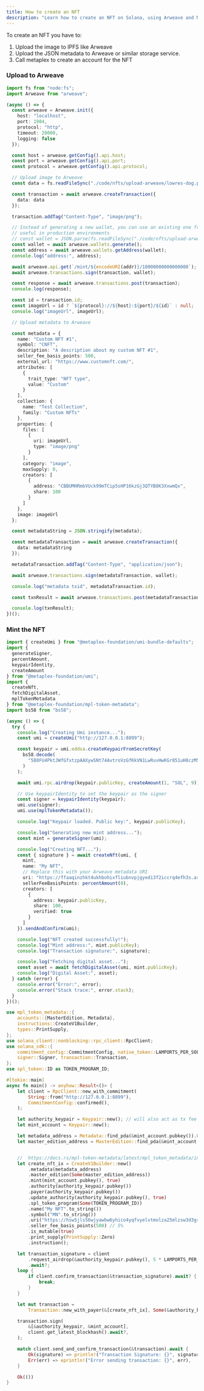 ```yaml
---
title: How to create an NFT
description: "Learn how to create an NFT on Solana, using Arweave and Metaplex."
---
```


To create an NFT you have to:

1. Upload the image to IPFS like Arweave
2. Upload the JSON metadata to Arweave or similar storage service.
3. Call metaplex to create an account for the NFT

### Upload to Arweave

```typescript title="upload-to-arweave.ts"
import fs from "node:fs";
import Arweave from "arweave";

(async () => {
  const arweave = Arweave.init({
    host: "localhost",
    port: 1984,
    protocol: "http",
    timeout: 20000,
    logging: false
  });

  const host = arweave.getConfig().api.host;
  const port = arweave.getConfig().api.port;
  const protocol = arweave.getConfig().api.protocol;

  // Upload image to Arweave
  const data = fs.readFileSync("./code/nfts/upload-arweave/lowres-dog.png");

  const transaction = await arweave.createTransaction({
    data: data
  });

  transaction.addTag("Content-Type", "image/png");

  // Instead of generating a new wallet, you can use an existing one from your file system
  // useful in production environments
  // const wallet = JSON.parse(fs.readFileSync("./code/nfts/upload-arweave/wallet.json", "utf-8"))
  const wallet = await arweave.wallets.generate();
  const address = await arweave.wallets.getAddress(wallet);
  console.log("address:", address);

  await arweave.api.get(`/mint/${encodeURI(addr)}/10000000000000000`);
  await arweave.transactions.sign(transaction, wallet);

  const response = await arweave.transactions.post(transaction);
  console.log(response);

  const id = transaction.id;
  const imageUrl = id ? `${protocol}://${host}:${port}/${id}` : null;
  console.log("imageUrl", imageUrl);

  // Upload metadata to Arweave

  const metadata = {
    name: "Custom NFT #1",
    symbol: "CNFT",
    description: "A description about my custom NFT #1",
    seller_fee_basis_points: 500,
    external_url: "https://www.customnft.com/",
    attributes: [
      {
        trait_type: "NFT type",
        value: "Custom"
      }
    ],
    collection: {
      name: "Test Collection",
      family: "Custom NFTs"
    },
    properties: {
      files: [
        {
          uri: imageUrl,
          type: "image/png"
        }
      ],
      category: "image",
      maxSupply: 0,
      creators: [
        {
          address: "CBBUMHRmbVUck99mTCip5sHP16kzGj3QTYB8K3XxwmQx",
          share: 100
        }
      ]
    },
    image: imageUrl
  };

  const metadataString = JSON.stringify(metadata);

  const metadataTransaction = await arweave.createTransaction({
    data: metadataString
  });

  metadataTransaction.addTag("Content-Type", "application/json");

  await arweave.transactions.sign(metadataTransaction, wallet);

  console.log("metadata txid", metadataTransaction.id);

  const txnResult = await arweave.transactions.post(metadataTransaction);

  console.log(txnResult);
})();
```

### Mint the NFT

<CodeTabs storage="cookbook">

```typescript !! title="Legacy"
import { createUmi } from "@metaplex-foundation/umi-bundle-defaults";
import {
  generateSigner,
  percentAmount,
  keypairIdentity,
  createAmount
} from "@metaplex-foundation/umi";
import {
  createNft,
  fetchDigitalAsset,
  mplTokenMetadata
} from "@metaplex-foundation/mpl-token-metadata";
import bs58 from "bs58";

(async () => {
  try {
    console.log("Creating Umi instance...");
    const umi = createUmi("http://127.0.0.1:8899");

    const keypair = umi.eddsa.createKeypairFromSecretKey(
      bs58.decode(
        "588FU4PktJWfGfxtzpAAXywSNt74AvtroVzGfKkVN1LwRuvHwKGr851uH8czM5qm4iqLbs1kKoMKtMJG4ATR7Ld2"
      )
    );

    await umi.rpc.airdrop(keypair.publicKey, createAmount(1, "SOL", 9));

    // Use keypairIdentity to set the keypair as the signer
    const signer = keypairIdentity(keypair);
    umi.use(signer);
    umi.use(mplTokenMetadata());

    console.log("Keypair loaded. Public key:", keypair.publicKey);

    console.log("Generating new mint address...");
    const mint = generateSigner(umi);

    console.log("Creating NFT...");
    const { signature } = await createNft(umi, {
      mint,
      name: "My NFT",
      // Replace this with your Arweave metadata URI
      uri: "https://ffaaqinzhkt4ukhbohixfliubnvpjgyedi3f2iccrq4efh3s.arweave.net/KUAIIbk6p8oo4XHRcq0U__C2r0mwQaNl0gQow4Qp9yk",
      sellerFeeBasisPoints: percentAmount(0),
      creators: [
        {
          address: keypair.publicKey,
          share: 100,
          verified: true
        }
      ]
    }).sendAndConfirm(umi);

    console.log("NFT created successfully!");
    console.log("Mint address:", mint.publicKey);
    console.log("Transaction signature:", signature);

    console.log("Fetching digital asset...");
    const asset = await fetchDigitalAsset(umi, mint.publicKey);
    console.log("Digital Asset:", asset);
  } catch (error) {
    console.error("Error:", error);
    console.error("Stack trace:", error.stack);
  }
})();
```

```rust !! title="Rust"
use mpl_token_metadata::{
    accounts::{MasterEdition, Metadata},
    instructions::CreateV1Builder,
    types::PrintSupply,
};
use solana_client::nonblocking::rpc_client::RpcClient;
use solana_sdk::{
    commitment_config::CommitmentConfig, native_token::LAMPORTS_PER_SOL, signature::Keypair,
    signer::Signer, transaction::Transaction,
};
use spl_token::ID as TOKEN_PROGRAM_ID;

#[tokio::main]
async fn main() -> anyhow::Result<()> {
    let client = RpcClient::new_with_commitment(
        String::from("http://127.0.0.1:8899"),
        CommitmentConfig::confirmed(),
    );

    let authority_keypair = Keypair::new(); // will also act as tx fee payer
    let mint_account = Keypair::new();

    let metadata_address = Metadata::find_pda(&mint_account.pubkey()).0;
    let master_edition_address = MasterEdition::find_pda(&mint_account.pubkey()).0;


    //  https://docs.rs/mpl-token-metadata/latest/mpl_token_metadata/instructions/struct.CreateV1Builder.html
    let create_nft_ix = CreateV1Builder::new()
        .metadata(metadata_address)
        .master_edition(Some(master_edition_address))
        .mint(mint_account.pubkey(), true)
        .authority(authority_keypair.pubkey())
        .payer(authority_keypair.pubkey())
        .update_authority(authority_keypair.pubkey(), true)
        .spl_token_program(Some(TOKEN_PROGRAM_ID))
        .name("My NFT".to_string())
        .symbol("MN".to_string())
        .uri("https://hsw5jls56wjyawbw6yhico4yqfvyelvtmolza25mlzsw3d3grepq.arweave.net/PK3Url31k4BYNvYOgTuYgWuCLrNjl5BrrF5lbY9miR8".to_string())
        .seller_fee_basis_points(500) // 5%
        .is_mutable(true)
        .print_supply(PrintSupply::Zero)
        .instruction();

    let transaction_signature = client
        .request_airdrop(&authority_keypair.pubkey(), 5 * LAMPORTS_PER_SOL)
        .await?;
    loop {
        if client.confirm_transaction(&transaction_signature).await? {
            break;
        }
    }

    let mut transaction =
        Transaction::new_with_payer(&[create_nft_ix], Some(&authority_keypair.pubkey()));

    transaction.sign(
        &[&authority_keypair, &mint_account],
        client.get_latest_blockhash().await?,
    );

    match client.send_and_confirm_transaction(&transaction).await {
        Ok(signature) => println!("Transaction Signature: {}", signature),
        Err(err) => eprintln!("Error sending transaction: {}", err),
    }

    Ok(())
}
```

</CodeTabs>
